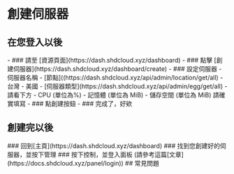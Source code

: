 
# 創建伺服器
## 在您登入以後
<Steps>
- ### 請至 [資源頁面](https://dash.shdcloud.xyz/dashboard)
- ### 點擊 [創建伺服器](https://dash.shdcloud.xyz/dashboard/create)
- ### 設定伺服器
	- 伺服器名稱
	- [節點]((https://dash.shdcloud.xyz/api/admin/location/get/all)
		- 台灣
		- 美國
	- [伺服器類型](https://dash.shdcloud.xyz/api/admin/egg/get/all)
		- 請看下方
	- CPU (單位為%)
	- 記憶體 (單位為 MiB)
	- 儲存空間 (單位為 MiB)
	<Callout type="warning">請確實填寫</Callout>
- ### 點創建按鈕
- ### 完成了，好欸
</Steps>

## 創建完以後
<Steps>
### 回到[主頁](https://dash.shdcloud.xyz/dashboard)
### 找到您創建好的伺服器，並按下管理
### 按下控制，並登入面板 (請參考這篇[文章](https://docs.shdcloud.xyz/panel/login))
</Steps>
## 常見問題


